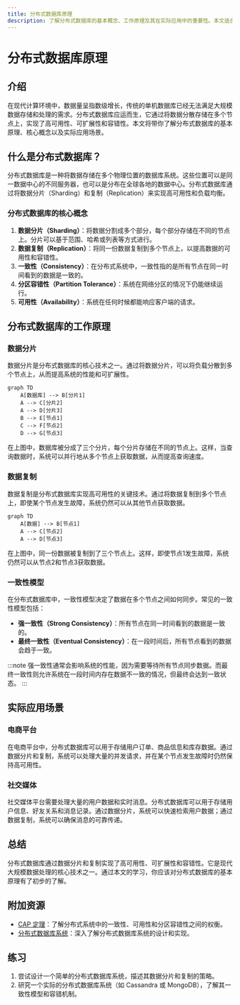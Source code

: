 ```yaml
---
title: 分布式数据库原理
description: 了解分布式数据库的基本概念、工作原理及其在实际应用中的重要性。本文适合初学者，通过清晰的解释和示例帮助你掌握分布式数据库的核心知识。
---
```


# 分布式数据库原理

## 介绍

在现代计算环境中，数据量呈指数级增长，传统的单机数据库已经无法满足大规模数据存储和处理的需求。分布式数据库应运而生，它通过将数据分散存储在多个节点上，实现了高可用性、可扩展性和容错性。本文将带你了解分布式数据库的基本原理、核心概念以及实际应用场景。

## 什么是分布式数据库？

分布式数据库是一种将数据存储在多个物理位置的数据库系统。这些位置可以是同一数据中心的不同服务器，也可以是分布在全球各地的数据中心。分布式数据库通过将数据分片（Sharding）和复制（Replication）来实现高可用性和负载均衡。

### 分布式数据库的核心概念

1. **数据分片（Sharding）**：将数据分割成多个部分，每个部分存储在不同的节点上。分片可以基于范围、哈希或列表等方式进行。
2. **数据复制（Replication）**：将同一份数据复制到多个节点上，以提高数据的可用性和容错性。
3. **一致性（Consistency）**：在分布式系统中，一致性指的是所有节点在同一时间看到的数据是一致的。
4. **分区容错性（Partition Tolerance）**：系统在网络分区的情况下仍能继续运行。
5. **可用性（Availability）**：系统在任何时候都能响应客户端的请求。

## 分布式数据库的工作原理

### 数据分片

数据分片是分布式数据库的核心技术之一。通过将数据分片，可以将负载分散到多个节点上，从而提高系统的性能和可扩展性。

```mermaid
graph TD
    A[数据库] --> B[分片1]
    A --> C[分片2]
    A --> D[分片3]
    B --> E[节点1]
    C --> F[节点2]
    D --> G[节点3]
```

在上图中，数据库被分成了三个分片，每个分片存储在不同的节点上。这样，当查询数据时，系统可以并行地从多个节点上获取数据，从而提高查询速度。

### 数据复制

数据复制是分布式数据库实现高可用性的关键技术。通过将数据复制到多个节点上，即使某个节点发生故障，系统仍然可以从其他节点获取数据。

```mermaid
graph TD
    A[数据] --> B[节点1]
    A --> C[节点2]
    A --> D[节点3]
```

在上图中，同一份数据被复制到了三个节点上。这样，即使节点1发生故障，系统仍然可以从节点2和节点3获取数据。

### 一致性模型

在分布式数据库中，一致性模型决定了数据在多个节点之间如何同步。常见的一致性模型包括：

- **强一致性（Strong Consistency）**：所有节点在同一时间看到的数据是一致的。
- **最终一致性（Eventual Consistency）**：在一段时间后，所有节点看到的数据会趋于一致。

:::note
强一致性通常会影响系统的性能，因为需要等待所有节点同步数据。而最终一致性则允许系统在一段时间内存在数据不一致的情况，但最终会达到一致状态。
:::

## 实际应用场景

### 电商平台

在电商平台中，分布式数据库可以用于存储用户订单、商品信息和库存数据。通过数据分片和复制，系统可以处理大量的并发请求，并在某个节点发生故障时仍然保持高可用性。

### 社交媒体

社交媒体平台需要处理大量的用户数据和实时消息。分布式数据库可以用于存储用户信息、好友关系和消息记录。通过数据分片，系统可以快速检索用户数据；通过数据复制，系统可以确保消息的可靠传递。

## 总结

分布式数据库通过数据分片和复制实现了高可用性、可扩展性和容错性。它是现代大规模数据处理的核心技术之一。通过本文的学习，你应该对分布式数据库的基本原理有了初步的了解。

## 附加资源

- [CAP 定理](https://en.wikipedia.org/wiki/CAP_theorem)：了解分布式系统中的一致性、可用性和分区容错性之间的权衡。
- [分布式数据库系统](https://en.wikipedia.org/wiki/Distributed_database)：深入了解分布式数据库系统的设计和实现。

## 练习

1. 尝试设计一个简单的分布式数据库系统，描述其数据分片和复制的策略。
2. 研究一个实际的分布式数据库系统（如 Cassandra 或 MongoDB），了解其一致性模型和容错机制。
